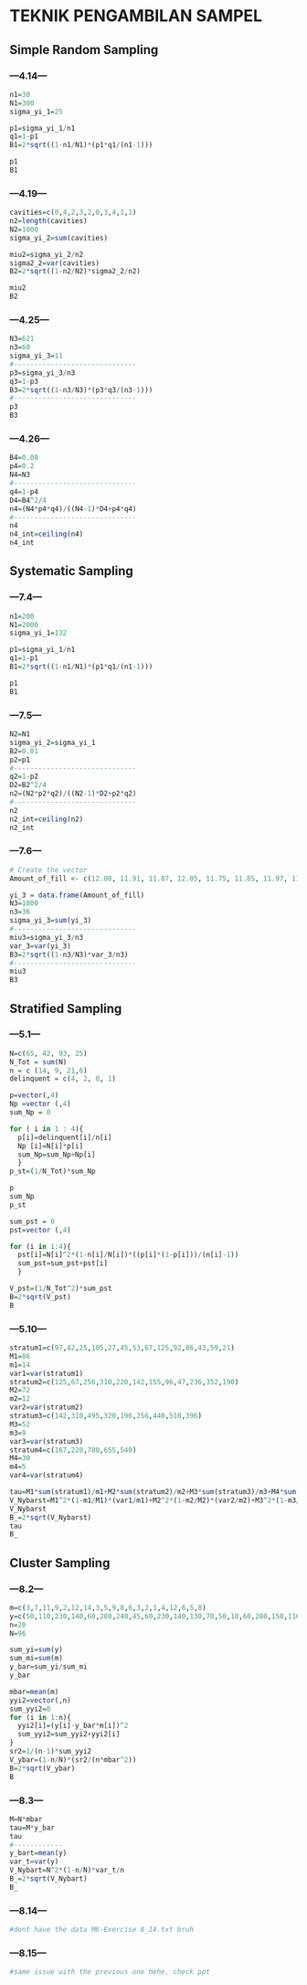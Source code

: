# TEKNIK PENGAMBILAN SAMPEL

## Simple Random Sampling

### ---4.14---
```r
n1=30
N1=300
sigma_yi_1=25

p1=sigma_yi_1/n1
q1=1-p1
B1=2*sqrt((1-n1/N1)*(p1*q1/(n1-1)))

p1
B1
```

### ---4.19---
```r
cavities=c(0,4,2,3,2,0,3,4,1,1)
n2=length(cavities)
N2=1000
sigma_yi_2=sum(cavities)

miu2=sigma_yi_2/n2
sigma2_2=var(cavities)
B2=2*sqrt((1-n2/N2)*sigma2_2/n2)

miu2
B2
```

### ---4.25---
```r
N3=621
n3=60
sigma_yi_3=11
#------------------------------
p3=sigma_yi_3/n3
q3=1-p3
B3=2*sqrt((1-n3/N3)*(p3*q3/(n3-1)))
#------------------------------
p3
B3
```

### ---4.26---
```r
B4=0.08
p4=0.2
N4=N3
#------------------------------
q4=1-p4
D4=B4^2/4
n4=(N4*p4*q4)/((N4-1)*D4+p4*q4)
#------------------------------
n4
n4_int=ceiling(n4)
n4_int
```
## Systematic Sampling

### ---7.4---
```r
n1=200
N1=2000
sigma_yi_1=132

p1=sigma_yi_1/n1
q1=1-p1
B1=2*sqrt((1-n1/N1)*(p1*q1/(n1-1)))

p1
B1
```
### ---7.5---
```r
N2=N1
sigma_yi_2=sigma_yi_1
B2=0.01
p2=p1
#------------------------------
q2=1-p2
D2=B2^2/4
n2=(N2*p2*q2)/((N2-1)*D2+p2*q2)
#------------------------------
n2
n2_int=ceiling(n2)
n2_int
```
### ---7.6---
```r
# Create the vector
Amount_of_fill <- c(12.00, 11.91, 11.87, 12.05, 11.75, 11.85, 11.97, 11.98, 12.01, 11.87, 11.93,11.98, 12.01, 12.03, 11.98, 11.91, 11.95, 11.87, 12.03, 11.98,11.87, 11.93, 11.97, 12.05, 12.01, 12.00, 11.90, 11.94, 11.93, 12.02, 11.80, 11.83, 11.88, 11.89, 12.05, 12.04)

yi_3 = data.frame(Amount_of_fill)
N3=1800
n3=36
sigma_yi_3=sum(yi_3)
#------------------------------
miu3=sigma_yi_3/n3
var_3=var(yi_3)
B3=2*sqrt((1-n3/N3)*var_3/n3)
#------------------------------
miu3
B3
```
## Stratified Sampling

### ---5.1---
```r
N=c(65, 42, 93, 25)
N_Tot = sum(N)
n = c (14, 9, 21,6)
delinquent = c(4, 2, 8, 1) 

p=vector(,4)
Np =vector (,4)
sum_Np = 0

for ( i in 1 : 4){
  p[i]=delinquent[i]/n[i]
  Np [i]=N[i]*p[i]
  sum_Np=sum_Np+Np[i]
  }
p_st=(1/N_Tot)*sum_Np 

p
sum_Np
p_st

sum_pst = 0
pst=vector (,4)

for (i in 1:4){
  pst[i]=N[i]^2*(1-n[i]/N[i])*((p[i]*(1-p[i]))/(n[i]-1))
  sum_pst=sum_pst+pst[i]
  }

V_pst=(1/N_Tot^2)*sum_pst
B=2*sqrt(V_pst)
B
```

### ---5.10---
```r
stratum1=c(97,42,25,105,27,45,53,67,125,92,86,43,59,21)
M1=86
m1=14
var1=var(stratum1)
stratum2=c(125,67,256,310,220,142,155,96,47,236,352,190)
M2=72
m2=12
var2=var(stratum2)
stratum3=c(142,310,495,320,196,256,440,510,396)
M3=52
m3=9
var3=var(stratum3)
stratum4=c(167,220,780,655,540)
M4=30
m4=5
var4=var(stratum4)

tau=M1*sum(stratum1)/m1+M2*sum(stratum2)/m2+M3*sum(stratum3)/m3+M4*sum(stratum4)/m4
V_Nybarst=M1^2*(1-m1/M1)*(var1/m1)+M2^2*(1-m2/M2)*(var2/m2)+M3^2*(1-m3/M3)*(var3/m3)+M4^2*(1-m4/M4)*(var4/m4)
V_Nybarst
B_=2*sqrt(V_Nybarst)
tau
B_
```
## Cluster Sampling

### ---8.2---
```r
m=c(3,7,11,9,2,12,14,3,5,9,8,6,3,2,1,4,12,6,5,8)
y=c(50,110,230,140,60,280,240,45,60,230,140,130,70,50,10,60,280,150,110,120)
n=20
N=96

sum_yi=sum(y)
sum_mi=sum(m)
y_bar=sum_yi/sum_mi
y_bar

mbar=mean(m)
yyi2=vector(,n)
sum_yyi2=0
for (i in 1:n){
  yyi2[i]=(y[i]-y_bar*m[i])^2
  sum_yyi2=sum_yyi2+yyi2[i]
}
sr2=1/(n-1)*sum_yyi2
V_ybar=(1-n/N)*(sr2/(n*mbar^2))
B=2*sqrt(V_ybar)
B
```

### ---8.3---
```r
M=N*mbar
tau=M*y_bar
tau
#------------
y_bart=mean(y)
var_t=var(y)
V_Nybart=N^2*(1-n/N)*var_t/n
B_=2*sqrt(V_Nybart)
B_
```
### ---8.14---
```r
#dont have the data M6-Exercise 8_14.txt bruh
```

### ---8.15---
```r
#same issue with the previous one hehe, check ppt
```

